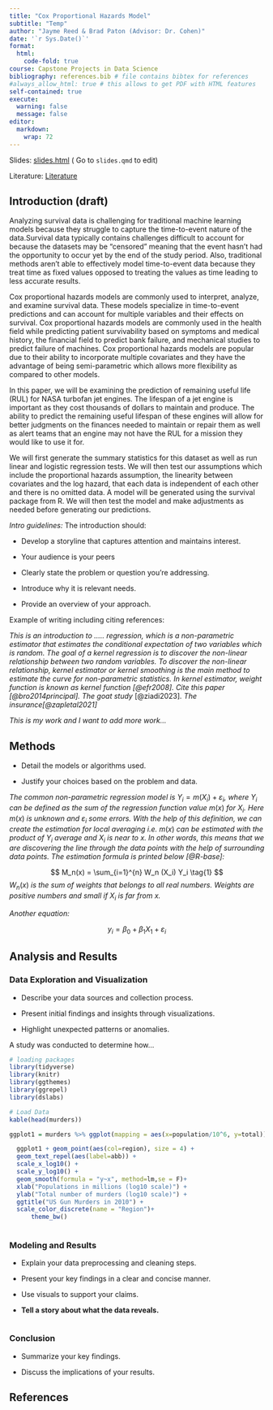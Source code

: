 ```yaml
---
title: "Cox Proportional Hazards Model"
subtitle: "Temp"
author: "Jayme Reed & Brad Paton (Advisor: Dr. Cohen)"
date: '`r Sys.Date()`'
format:
  html:
    code-fold: true
course: Capstone Projects in Data Science
bibliography: references.bib # file contains bibtex for references
#always_allow_html: true # this allows to get PDF with HTML features
self-contained: true
execute: 
  warning: false
  message: false
editor: 
  markdown: 
    wrap: 72
---
```


Slides: [slides.html](slides.html){target="_blank"} ( Go to `slides.qmd`
to edit)

Literature:
[Literature](https://rawcdn.githack.com/JR-87/capstone4ds_reed/fd31512172dcd07208415a437ec4446f8c2aa5d9/articleSummaries.html)

## Introduction (draft)

Analyzing survival data is challenging for traditional machine learning
models because they struggle to capture the time-to-event nature of the
data.Survival data typically contains challenges difficult to account
for because the datasets may be “censored” meaning that the event hasn’t
had the opportunity to occur yet by the end of the study period. Also,
traditional methods aren’t able to effectively model time-to-event data
because they treat time as fixed values opposed to treating the values
as time leading to less accurate results.

Cox proportional hazards models are commonly used to interpret, analyze,
and examine survival data. These models specialize in time-to-event
predictions and can account for multiple variables and their effects on
survival. Cox proportional hazards models are commonly used in the
health field while predicting patient survivability based on symptoms
and medical history, the financial field to predict bank failure, and
mechanical studies to predict failure of machines. Cox proportional
hazards models are popular due to their ability to incorporate multiple
covariates and they have the advantage of being semi-parametric which
allows more flexibility as compared to other models.

In this paper, we will be examining the prediction of remaining useful
life (RUL) for NASA turbofan jet engines. The lifespan of a jet engine
is important as they cost thousands of dollars to maintain and produce.
The ability to predict the remaining useful lifespan of these engines
will allow for better judgments on the finances needed to maintain or
repair them as well as alert teams that an engine may not have the RUL
for a mission they would like to use it for.

We will first generate the summary statistics for this dataset as well
as run linear and logistic regression tests. We will then test our
assumptions which include the proportional hazards assumption, the
linearity between covariates and the log hazard, that each data is
independent of each other and there is no omitted data. A model will be
generated using the survival package from R. We will then test the model
and make adjustments as needed before generating our predictions.

*Intro guidelines:* The introduction should:

-   Develop a storyline that captures attention and maintains interest.

-   Your audience is your peers

-   Clearly state the problem or question you're addressing.

<!-- -->

-   Introduce why it is relevant needs.

-   Provide an overview of your approach.

Example of writing including citing references:

*This is an introduction to ..... regression, which is a non-parametric
estimator that estimates the conditional expectation of two variables
which is random. The goal of a kernel regression is to discover the
non-linear relationship between two random variables. To discover the
non-linear relationship, kernel estimator or kernel smoothing is the
main method to estimate the curve for non-parametric statistics. In
kernel estimator, weight function is known as kernel function
[@efr2008]. Cite this paper [@bro2014principal]. The goat study*
[@ziadi2023]*. The insurance[@zapletal2021]*

*This is my work and I want to add more work...*

## Methods

-   Detail the models or algorithms used.

-   Justify your choices based on the problem and data.

*The common non-parametric regression model is*
$Y_i = m(X_i) + \varepsilon_i$*, where* $Y_i$ *can be defined as the sum
of the regression function value* $m(x)$ *for* $X_i$*. Here* $m(x)$ *is
unknown and* $\varepsilon_i$ *some errors. With the help of this
definition, we can create the estimation for local averaging i.e.*
$m(x)$ *can be estimated with the product of* $Y_i$ *average and* $X_i$
*is near to* $x$*. In other words, this means that we are discovering
the line through the data points with the help of surrounding data
points. The estimation formula is printed below [@R-base]:*

$$
M_n(x) = \sum_{i=1}^{n} W_n (X_i) Y_i  \tag{1}
$$$W_n(x)$ *is the sum of weights that belongs to all real numbers.
Weights are positive numbers and small if* $X_i$ *is far from* $x$*.*

*Another equation:*

$$
y_i = \beta_0 + \beta_1 X_1 +\varepsilon_i
$$

## Analysis and Results

### Data Exploration and Visualization

-   Describe your data sources and collection process.

-   Present initial findings and insights through visualizations.

-   Highlight unexpected patterns or anomalies.

A study was conducted to determine how...

```r
# loading packages 
library(tidyverse)
library(knitr)
library(ggthemes)
library(ggrepel)
library(dslabs)
```

```r
# Load Data
kable(head(murders))

ggplot1 = murders %>% ggplot(mapping = aes(x=population/10^6, y=total)) 

  ggplot1 + geom_point(aes(col=region), size = 4) +
  geom_text_repel(aes(label=abb)) +
  scale_x_log10() +
  scale_y_log10() +
  geom_smooth(formula = "y~x", method=lm,se = F)+
  xlab("Populations in millions (log10 scale)") + 
  ylab("Total number of murders (log10 scale)") +
  ggtitle("US Gun Murders in 2010") +
  scale_color_discrete(name = "Region")+
      theme_bw()
  

```

### Modeling and Results

-   Explain your data preprocessing and cleaning steps.

-   Present your key findings in a clear and concise manner.

-   Use visuals to support your claims.

-   **Tell a story about what the data reveals.**

```r

```

### Conclusion

-   Summarize your key findings.

-   Discuss the implications of your results.

## References
